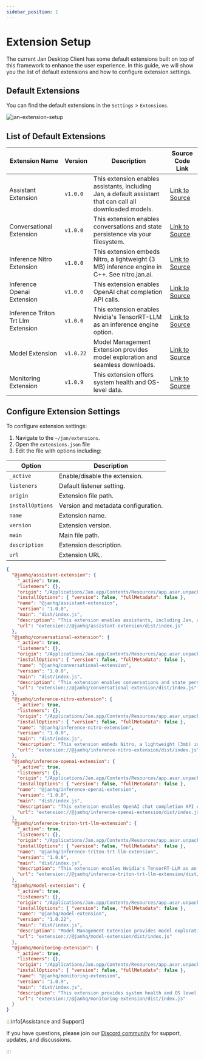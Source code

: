 ```yaml
---
sidebar_position: 1
---
```



# Extension Setup

The current Jan Desktop Client has some default extensions built on top of this framework to enhance the user experience. In this guide, we will show you the list of default extensions and how to configure extension settings.

## Default Extensions

You can find the default extensions in the `Settings` > `Extensions`.


<div class="text--center"> 
    <img src={janExtensionSetup} width={800} alt="jan-extension-setup" />
</div>

## List of Default Extensions

| Extension Name | Version | Description | Source Code Link |
| -------------- | ------- | ----------- | ---------------- |
| Assistant Extension | `v1.0.0` | This extension enables assistants, including Jan, a default assistant that can call all downloaded models. | [Link to Source](https://github.com/janhq/jan/tree/dev/extensions/assistant-extension ) |
| Conversational Extension | `v1.0.0` | This extension enables conversations and state persistence via your filesystem. | [Link to Source](https://github.com/janhq/jan/tree/dev/extensions/conversational-extension) |
| Inference Nitro Extension | `v1.0.0` | This extension embeds Nitro, a lightweight (3 MB) inference engine in C++. See nitro.jan.ai. | [Link to Source](https://github.com/janhq/jan/tree/dev/extensions/inference-nitro-extension) |
| Inference Openai Extension | `v1.0.0` | This extension enables OpenAI chat completion API calls. | [Link to Source](https://github.com/janhq/jan/tree/dev/extensions/inference-openai-extension) |
| Inference Triton Trt Llm Extension | `v1.0.0` | This extension enables Nvidia's TensorRT-LLM as an inference engine option. | [Link to Source](https://github.com/janhq/jan/tree/dev/extensions/inference-triton-trtllm-extension) |
| Model Extension | `v1.0.22` | Model Management Extension provides model exploration and seamless downloads. | [Link to Source](https://github.com/janhq/jan/tree/dev/extensions/model-extension) |
| Monitoring Extension | `v1.0.9` | This extension offers system health and OS-level data. | [Link to Source](https://github.com/janhq/jan/tree/dev/extensions/monitoring-extension) |

## Configure Extension Settings
To configure extension settings:
1. Navigate to the `~/jan/extensions`.
2. Open the `extensions.json` file
3. Edit the file with options including:

| Option          | Description                                     |
|-----------------|-------------------------------------------------|
| `_active`       | Enable/disable the extension.                   |
| `listeners`     | Default listener setting.                       |
| `origin`        | Extension file path.                            |
| `installOptions`| Version and metadata configuration.             |
| `name`          | Extension name.                                 |
| `version`       | Extension version.                              |
| `main`          | Main file path.                                 |
| `description`   | Extension description.                          |
| `url`           | Extension URL.                                  |


```json title="~/jan/extensions/extensions.json"
{
  "@janhq/assistant-extension": {
    "_active": true,
    "listeners": {},
    "origin": "/Applications/Jan.app/Contents/Resources/app.asar.unpacked/pre-install/janhq-assistant-extension-1.0.0.tgz",
    "installOptions": { "version": false, "fullMetadata": false },
    "name": "@janhq/assistant-extension",
    "version": "1.0.0",
    "main": "dist/index.js",
    "description": "This extension enables assistants, including Jan, a default assistant that can call all downloaded models",
    "url": "extension://@janhq/assistant-extension/dist/index.js"
  },
  "@janhq/conversational-extension": {
    "_active": true,
    "listeners": {},
    "origin": "/Applications/Jan.app/Contents/Resources/app.asar.unpacked/pre-install/janhq-conversational-extension-1.0.0.tgz",
    "installOptions": { "version": false, "fullMetadata": false },
    "name": "@janhq/conversational-extension",
    "version": "1.0.0",
    "main": "dist/index.js",
    "description": "This extension enables conversations and state persistence via your filesystem",
    "url": "extension://@janhq/conversational-extension/dist/index.js"
  },
  "@janhq/inference-nitro-extension": {
    "_active": true,
    "listeners": {},
    "origin": "/Applications/Jan.app/Contents/Resources/app.asar.unpacked/pre-install/janhq-inference-nitro-extension-1.0.0.tgz",
    "installOptions": { "version": false, "fullMetadata": false },
    "name": "@janhq/inference-nitro-extension",
    "version": "1.0.0",
    "main": "dist/index.js",
    "description": "This extension embeds Nitro, a lightweight (3mb) inference engine written in C++. See nitro.jan.ai",
    "url": "extension://@janhq/inference-nitro-extension/dist/index.js"
  },
  "@janhq/inference-openai-extension": {
    "_active": true,
    "listeners": {},
    "origin": "/Applications/Jan.app/Contents/Resources/app.asar.unpacked/pre-install/janhq-inference-openai-extension-1.0.0.tgz",
    "installOptions": { "version": false, "fullMetadata": false },
    "name": "@janhq/inference-openai-extension",
    "version": "1.0.0",
    "main": "dist/index.js",
    "description": "This extension enables OpenAI chat completion API calls",
    "url": "extension://@janhq/inference-openai-extension/dist/index.js"
  },
  "@janhq/inference-triton-trt-llm-extension": {
    "_active": true,
    "listeners": {},
    "origin": "/Applications/Jan.app/Contents/Resources/app.asar.unpacked/pre-install/janhq-inference-triton-trt-llm-extension-1.0.0.tgz",
    "installOptions": { "version": false, "fullMetadata": false },
    "name": "@janhq/inference-triton-trt-llm-extension",
    "version": "1.0.0",
    "main": "dist/index.js",
    "description": "This extension enables Nvidia's TensorRT-LLM as an inference engine option",
    "url": "extension://@janhq/inference-triton-trt-llm-extension/dist/index.js"
  },
  "@janhq/model-extension": {
    "_active": true,
    "listeners": {},
    "origin": "/Applications/Jan.app/Contents/Resources/app.asar.unpacked/pre-install/janhq-model-extension-1.0.22.tgz",
    "installOptions": { "version": false, "fullMetadata": false },
    "name": "@janhq/model-extension",
    "version": "1.0.22",
    "main": "dist/index.js",
    "description": "Model Management Extension provides model exploration and seamless downloads",
    "url": "extension://@janhq/model-extension/dist/index.js"
  },
  "@janhq/monitoring-extension": {
    "_active": true,
    "listeners": {},
    "origin": "/Applications/Jan.app/Contents/Resources/app.asar.unpacked/pre-install/janhq-monitoring-extension-1.0.9.tgz",
    "installOptions": { "version": false, "fullMetadata": false },
    "name": "@janhq/monitoring-extension",
    "version": "1.0.9",
    "main": "dist/index.js",
    "description": "This extension provides system health and OS level data",
    "url": "extension://@janhq/monitoring-extension/dist/index.js"
  }
}
```

:::info[Assistance and Support]

If you have questions, please join our [Discord community](https://discord.gg/Dt7MxDyNNZ) for support, updates, and discussions.

:::